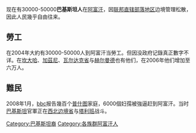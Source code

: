 {{unreferenced|time=2011-02-26T05:24:41+00:00}}
现在有30000-50000'''巴基斯坦人'''在[[阿富汗|阿富汗]]，因[[联邦直辖部落地区|联邦直辖部落地区]]边境管理松散，因此人民幾乎自由往来。

==勞工==
在2004年大約有30000-50000人到阿富汗当勞工。但因没政府记錄真正數字不详。在[[坎大哈|坎大哈]]、[[加茲尼|加茲尼]]、[[瓦尔达克省|瓦尔达克省]]与[[赫尔曼德|赫尔曼德]]也有他们，在2006年他们增加至六万人。

==難民==
2008年1月，[[bbc|bbc]]报告幾百个[[普什图|普什图]]家庭，6000個妇孺被強逼赶到阿富汗。当时[[巴基斯坦|巴基斯坦]]官軍正在[[西北边境省|西北边境省]]与[[塔利班|塔利班]]战斗。

[[Category:巴基斯坦裔|Category:巴基斯坦裔]]
[[Category:各族群阿富汗人|Category:各族群阿富汗人]]